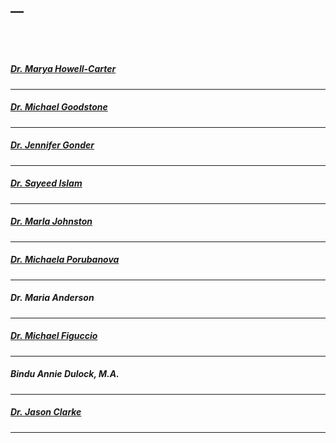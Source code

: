 ---
---
<br><br>

##### [Dr. Marya Howell-Carter](https://scholar.google.com/scholar?hl=en&as_sdt=0%2C33&q=marya+howell-carter&btnG=&oq=Marya+Howell)
***

##### [Dr. Michael Goodstone](https://scholar.google.com/scholar?hl=en&as_sdt=0%2C33&q=MS+Goodstone&btnG=)
***

##### [Dr. Jennifer Gonder](https://scholar.google.com/scholar?start=0&q=Jennifer+Nieman%E2%80%90Gonder&hl=en&as_sdt=0,33)
***

##### [Dr. Sayeed Islam](https://scholar.google.com/citations?user=dpNokP0AAAAJ&hl=en&oi=sra)
***

##### [Dr. Marla Johnston](https://scholar.google.com/scholar?hl=en&as_sdt=0%2C33&q=Marla+Johnston+farmingdale&btnG=)
***

##### [Dr. Michaela Porubanova](https://farmingdale.academia.edu/MichaelaPorubanova)
***

##### Dr. Maria Anderson
***

##### [Dr. Michael Figuccio](https://scholar.google.com/scholar?hl=en&as_sdt=0%2C33&q=MJ+Figuccio&btnG=)
***

##### Bindu Annie Dulock, M.A.
***

##### [Dr. Jason Clarke](https://farmingdale.academia.edu/JasonClarkePhD)
***
